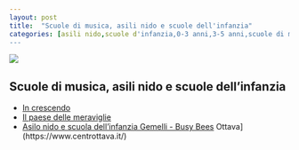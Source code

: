 ```yaml
---
layout: post
title:  "Scuole di musica, asili nido e scuole dell'infanzia"
categories: [asili nido,scuole d'infanzia,0-3 anni,3-5 anni,scuole di musica]
---
```


![](/image/tamburo.jpeg)

## Scuole di musica, asili nido e scuole dell'infanzia

-   [In crescendo](https://www.increscendo.it/)
-   [Il paese delle meraviglie](https://asilonidoilpaesedellemeraviglie.eu/)
-   [Asilo nido e scuola dell'infanzia Gemelli - Busy Bees](https://busybees.it/asili/asilo-nido-e-scuola-infanzia-gemelli-roma/) Ottava](https://www.centrottava.it/)


